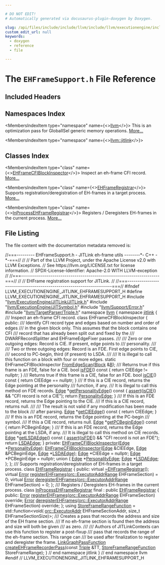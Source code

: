 ```yaml
---

# DO NOT EDIT!
# Automatically generated via docusaurus-plugin-doxygen by Doxygen.

slug: /api/files/include/include/llvm/include/llvm/executionengine/include/llvm/executionengine/jitlink/ehframesupport-h
custom_edit_url: null
keywords:
  - doxygen
  - reference
  - file

---
```





# The `EHFrameSupport.h` File Reference

<DoxygenPage pluginConfig={pluginConfig}>



## Included Headers

<IncludesList>
<IncludesListItem
  filePath="llvm/ExecutionEngine/JITLink/JITLink.h"
  permalink="/docs/api/files/include/include/llvm/include/llvm/executionengine/include/llvm/executionengine/jitlink/jitlink-h"
  isLocal="true" />
<IncludesListItem
  filePath="llvm/ExecutionEngine/JITSymbol.h"
  permalink="/docs/api/files/include/include/llvm/include/llvm/executionengine/jitsymbol-h"
  isLocal="true" />
<IncludesListItem
  filePath="llvm/Support/Error.h"
  permalink="/docs/api/files/include/include/llvm/include/llvm/support/error-h"
  isLocal="true" />
<IncludesListItem
  filePath="llvm/TargetParser/Triple.h"
  permalink="/docs/api/files/include/include/llvm/include/llvm/targetparser/triple-h"
  isLocal="true" />
</IncludesList>

## Namespaces Index

<MembersIndex>

<MembersIndexItem
  type="namespace"
  name={<><a href="/docs/api/namespaces/llvm">llvm</a></>}>
This is an optimization pass for GlobalISel generic memory operations. <a href="/docs/api/namespaces/llvm/#details">More...</a>
</MembersIndexItem>

<MembersIndexItem
  type="namespace"
  name={<><a href="/docs/api/namespaces/llvm/jitlink">llvm::jitlink</a></>}>
</MembersIndexItem>

</MembersIndex>

## Classes Index

<MembersIndex>

<MembersIndexItem
  type="class"
  name={<><a href="/docs/api/classes/llvm/jitlink/ehframecfiblockinspector">EHFrameCFIBlockInspector</a></>}>
Inspect an eh-frame CFI record. <a href="/docs/api/classes/llvm/jitlink/ehframecfiblockinspector/#details">More...</a>
</MembersIndexItem>

<MembersIndexItem
  type="class"
  name={<><a href="/docs/api/classes/llvm/jitlink/ehframeregistrar">EHFrameRegistrar</a></>}>
Supports registration/deregistration of EH-frames in a target process. <a href="/docs/api/classes/llvm/jitlink/ehframeregistrar/#details">More...</a>
</MembersIndexItem>

<MembersIndexItem
  type="class"
  name={<><a href="/docs/api/classes/llvm/jitlink/inprocessehframeregistrar">InProcessEHFrameRegistrar</a></>}>
Registers / Deregisters EH-frames in the current process. <a href="/docs/api/classes/llvm/jitlink/inprocessehframeregistrar/#details">More...</a>
</MembersIndexItem>

</MembersIndex>


## File Listing

The file content with the documentation metadata removed is:

<ProgramListing>

<Link id="l00001" /><CodeLine lineNumber="1"><span class="doxyHighlightComment">//===--------- EHFrameSupport.h - JITLink eh-frame utils --------&#42;- C++ -&#42;-===//</span></CodeLine>
<Link id="l00002" /><CodeLine lineNumber="2"><span class="doxyHighlightComment">//</span></CodeLine>
<Link id="l00003" /><CodeLine lineNumber="3"><span class="doxyHighlightComment">// Part of the LLVM Project, under the Apache License v2.0 with LLVM Exceptions.</span></CodeLine>
<Link id="l00004" /><CodeLine lineNumber="4"><span class="doxyHighlightComment">// See https://llvm.org/LICENSE.txt for license information.</span></CodeLine>
<Link id="l00005" /><CodeLine lineNumber="5"><span class="doxyHighlightComment">// SPDX-License-Identifier: Apache-2.0 WITH LLVM-exception</span></CodeLine>
<Link id="l00006" /><CodeLine lineNumber="6"><span class="doxyHighlightComment">//</span></CodeLine>
<Link id="l00007" /><CodeLine lineNumber="7"><span class="doxyHighlightComment">//===----------------------------------------------------------------------===//</span></CodeLine>
<Link id="l00008" /><CodeLine lineNumber="8"><span class="doxyHighlightComment">//</span></CodeLine>
<Link id="l00009" /><CodeLine lineNumber="9"><span class="doxyHighlightComment">// EHFrame registration support for JITLink.</span></CodeLine>
<Link id="l00010" /><CodeLine lineNumber="10"><span class="doxyHighlightComment">//</span></CodeLine>
<Link id="l00011" /><CodeLine lineNumber="11"><span class="doxyHighlightComment">//===----------------------------------------------------------------------===//</span></CodeLine>
<Link id="l00012" /><CodeLine lineNumber="12"></CodeLine>
<Link id="l00013" /><CodeLine lineNumber="13"><span class="doxyHighlightPreprocessor">#ifndef LLVM&#95;EXECUTIONENGINE&#95;JITLINK&#95;EHFRAMESUPPORT&#95;H</span></CodeLine>
<Link id="l00014" /><CodeLine lineNumber="14"><span class="doxyHighlightPreprocessor">#define LLVM&#95;EXECUTIONENGINE&#95;JITLINK&#95;EHFRAMESUPPORT&#95;H</span></CodeLine>
<Link id="l00015" /><CodeLine lineNumber="15"></CodeLine>
<Link id="l00016" /><CodeLine lineNumber="16"><span class="doxyHighlightPreprocessor">#include &quot;<a href="/docs/api/files/include/include/llvm/include/llvm/executionengine/include/llvm/executionengine/jitlink/jitlink-h">llvm/ExecutionEngine/JITLink/JITLink.h</a>&quot;</span></CodeLine>
<Link id="l00017" /><CodeLine lineNumber="17"><span class="doxyHighlightPreprocessor">#include &quot;<a href="/docs/api/files/include/include/llvm/include/llvm/executionengine/jitsymbol-h">llvm/ExecutionEngine/JITSymbol.h</a>&quot;</span></CodeLine>
<Link id="l00018" /><CodeLine lineNumber="18"><span class="doxyHighlightPreprocessor">#include &quot;<a href="/docs/api/files/include/include/llvm/include/llvm/support/error-h">llvm/Support/Error.h</a>&quot;</span></CodeLine>
<Link id="l00019" /><CodeLine lineNumber="19"><span class="doxyHighlightPreprocessor">#include &quot;<a href="/docs/api/files/include/include/llvm/include/llvm/targetparser/triple-h">llvm/TargetParser/Triple.h</a>&quot;</span></CodeLine>
<Link id="l00020" /><CodeLine lineNumber="20"></CodeLine>
<Link id="l00021" /><CodeLine lineNumber="21"><span class="doxyHighlightKeyword">namespace </span><span class="doxyHighlight"><a href="/docs/api/namespaces/llvm">llvm</a> &#123;</span></CodeLine>
<Link id="l00022" /><CodeLine lineNumber="22"><span class="doxyHighlightKeyword">namespace </span><span class="doxyHighlight"><a href="/docs/api/namespaces/llvm/jitlink">jitlink</a> &#123;</span></CodeLine>
<Link id="l00023" /><CodeLine lineNumber="23"></CodeLine>
<Link id="l00024" /><CodeLine lineNumber="24"><span class="doxyHighlightComment">/// Inspect an eh-frame CFI record.</span></CodeLine>
<Link id="l00025" /><CodeLine lineNumber="25" lineLink="/docs/api/classes/llvm/jitlink/ehframecfiblockinspector"><span class="doxyHighlightKeyword">class </span><span class="doxyHighlight">EHFrameCFIBlockInspector &#123;</span></CodeLine>
<Link id="l00026" /><CodeLine lineNumber="26"><span class="doxyHighlightKeyword">public</span><span class="doxyHighlight">:</span></CodeLine>
<Link id="l00027" /><CodeLine lineNumber="27"><span class="doxyHighlightComment">  /// Identify CFI record type and edges based on number and order of edges</span></CodeLine>
<Link id="l00028" /><CodeLine lineNumber="28"><span class="doxyHighlightComment">  /// in the given block only. This assumes that the block contains one CFI</span></CodeLine>
<Link id="l00029" /><CodeLine lineNumber="29"><span class="doxyHighlightComment">  /// record that has already been split out and fixed by the</span></CodeLine>
<Link id="l00030" /><CodeLine lineNumber="30"><span class="doxyHighlightComment">  /// DWARFRecordSplitter and EHFrameEdgeFixer passes.</span></CodeLine>
<Link id="l00031" /><CodeLine lineNumber="31"><span class="doxyHighlightComment">  ///</span></CodeLine>
<Link id="l00032" /><CodeLine lineNumber="32"><span class="doxyHighlightComment">  /// Zero or one outgoing edges: Record is CIE. If present, edge points to</span></CodeLine>
<Link id="l00033" /><CodeLine lineNumber="33"><span class="doxyHighlightComment">  /// personality.</span></CodeLine>
<Link id="l00034" /><CodeLine lineNumber="34"><span class="doxyHighlightComment">  ///</span></CodeLine>
<Link id="l00035" /><CodeLine lineNumber="35"><span class="doxyHighlightComment">  /// Two or three outgoing edges: Record is an FDE. First edge points to CIE,</span></CodeLine>
<Link id="l00036" /><CodeLine lineNumber="36"><span class="doxyHighlightComment">  /// second to PC-begin, third (if present) to LSDA.</span></CodeLine>
<Link id="l00037" /><CodeLine lineNumber="37"><span class="doxyHighlightComment">  ///</span></CodeLine>
<Link id="l00038" /><CodeLine lineNumber="38"><span class="doxyHighlightComment">  /// It is illegal to call this function on a block with four or more edges.</span></CodeLine>
<Link id="l00039" /><CodeLine lineNumber="39"><span class="doxyHighlight">  </span><span class="doxyHighlightKeyword">static</span><span class="doxyHighlight"> EHFrameCFIBlockInspector <a href="/docs/api/classes/llvm/jitlink/ehframecfiblockinspector/#ad58e7c9140c2bee787d0e5f8f253af89">FromEdgeScan</a>(<a href="/docs/api/classes/llvm/jitlink/block">Block</a> &amp;<a href="/docs/api/files/lib/lib/ir/builtingcs-cpp/#ae76959fe811ba090de4cba69ac00f1da">B</a>);</span></CodeLine>
<Link id="l00040" /><CodeLine lineNumber="40"></CodeLine>
<Link id="l00041" /><CodeLine lineNumber="41"><span class="doxyHighlightComment">  /// Returns true if this frame is an FDE, false for a CIE.</span></CodeLine>
<Link id="l00042" /><CodeLine lineNumber="42" lineLink="/docs/api/classes/llvm/jitlink/ehframecfiblockinspector/#ac10e058969be40f8f634bd1783e5b1e5"><span class="doxyHighlight">  </span><span class="doxyHighlightKeywordType">bool</span><span class="doxyHighlight"> <a href="/docs/api/classes/llvm/jitlink/ehframecfiblockinspector/#ac10e058969be40f8f634bd1783e5b1e5">isFDE</a>()</span><span class="doxyHighlightKeyword"> const </span><span class="doxyHighlight">&#123; </span><span class="doxyHighlightKeywordFlow">return</span><span class="doxyHighlight"> CIEEdge != </span><span class="doxyHighlightKeyword">nullptr</span><span class="doxyHighlight">; &#125;</span></CodeLine>
<Link id="l00043" /><CodeLine lineNumber="43"></CodeLine>
<Link id="l00044" /><CodeLine lineNumber="44"><span class="doxyHighlightComment">  /// Returns true if this frame is a CIE, false for an FDE.</span></CodeLine>
<Link id="l00045" /><CodeLine lineNumber="45" lineLink="/docs/api/classes/llvm/jitlink/ehframecfiblockinspector/#a5209b3defc29c58a86d0f6731d3f20b7"><span class="doxyHighlight">  </span><span class="doxyHighlightKeywordType">bool</span><span class="doxyHighlight"> <a href="/docs/api/classes/llvm/jitlink/ehframecfiblockinspector/#a5209b3defc29c58a86d0f6731d3f20b7">isCIE</a>()</span><span class="doxyHighlightKeyword"> const </span><span class="doxyHighlight">&#123; </span><span class="doxyHighlightKeywordFlow">return</span><span class="doxyHighlight"> CIEEdge == </span><span class="doxyHighlightKeyword">nullptr</span><span class="doxyHighlight">; &#125;</span></CodeLine>
<Link id="l00046" /><CodeLine lineNumber="46"></CodeLine>
<Link id="l00047" /><CodeLine lineNumber="47"><span class="doxyHighlightComment">  /// If this is a CIE record, returns the Edge pointing at the personality</span></CodeLine>
<Link id="l00048" /><CodeLine lineNumber="48"><span class="doxyHighlightComment">  /// function, if any.</span></CodeLine>
<Link id="l00049" /><CodeLine lineNumber="49"><span class="doxyHighlightComment">  /// It is illegal to call this method on FDE records.</span></CodeLine>
<Link id="l00050" /><CodeLine lineNumber="50" lineLink="/docs/api/classes/llvm/jitlink/ehframecfiblockinspector/#a6a9aed8bcac31d30ce314b92154192c6"><span class="doxyHighlight">  <a href="/docs/api/classes/llvm/jitlink/edge">Edge</a> &#42;<a href="/docs/api/classes/llvm/jitlink/ehframecfiblockinspector/#a6a9aed8bcac31d30ce314b92154192c6">getPersonalityEdge</a>()</span><span class="doxyHighlightKeyword"> const </span><span class="doxyHighlight">&#123;</span></CodeLine>
<Link id="l00051" /><CodeLine lineNumber="51"><span class="doxyHighlight">    <a href="/docs/api/files/lib/lib/target/lib/target/amdgpu/silowercontrolflow-cpp/#a4868c5d81c5ccc98c47aeab6244346a0">assert</a>(<a href="/docs/api/classes/llvm/jitlink/ehframecfiblockinspector/#a5209b3defc29c58a86d0f6731d3f20b7">isCIE</a>() &amp;&amp; </span><span class="doxyHighlightStringLiteral">&quot;CFI record is not a CIE&quot;</span><span class="doxyHighlight">);</span></CodeLine>
<Link id="l00052" /><CodeLine lineNumber="52"><span class="doxyHighlight">    </span><span class="doxyHighlightKeywordFlow">return</span><span class="doxyHighlight"> <a href="/docs/api/classes/llvm/jitlink/ehframecfiblockinspector/#a607339cf573f4f14cfd193b6348e7325">PersonalityEdge</a>;</span></CodeLine>
<Link id="l00053" /><CodeLine lineNumber="53"><span class="doxyHighlight">  &#125;</span></CodeLine>
<Link id="l00054" /><CodeLine lineNumber="54"></CodeLine>
<Link id="l00055" /><CodeLine lineNumber="55"><span class="doxyHighlightComment">  /// If this is an FDE record, returns the Edge pointing to the CIE.</span></CodeLine>
<Link id="l00056" /><CodeLine lineNumber="56"><span class="doxyHighlightComment">  /// If this is a CIE record, returns null.</span></CodeLine>
<Link id="l00057" /><CodeLine lineNumber="57"><span class="doxyHighlightComment">  ///</span></CodeLine>
<Link id="l00058" /><CodeLine lineNumber="58"><span class="doxyHighlightComment">  /// The result is not valid if any modification has been made to the block</span></CodeLine>
<Link id="l00059" /><CodeLine lineNumber="59"><span class="doxyHighlightComment">  /// after parsing.</span></CodeLine>
<Link id="l00060" /><CodeLine lineNumber="60" lineLink="/docs/api/classes/llvm/jitlink/ehframecfiblockinspector/#a0050eb40337a9d7bd84bcf7f406af89a"><span class="doxyHighlight">  <a href="/docs/api/classes/llvm/jitlink/edge">Edge</a> &#42;<a href="/docs/api/classes/llvm/jitlink/ehframecfiblockinspector/#a0050eb40337a9d7bd84bcf7f406af89a">getCIEEdge</a>()</span><span class="doxyHighlightKeyword"> const </span><span class="doxyHighlight">&#123; </span><span class="doxyHighlightKeywordFlow">return</span><span class="doxyHighlight"> CIEEdge; &#125;</span></CodeLine>
<Link id="l00061" /><CodeLine lineNumber="61"></CodeLine>
<Link id="l00062" /><CodeLine lineNumber="62"><span class="doxyHighlightComment">  /// If this is an FDE record, returns the Edge pointing at the PC-begin</span></CodeLine>
<Link id="l00063" /><CodeLine lineNumber="63"><span class="doxyHighlightComment">  /// symbol.</span></CodeLine>
<Link id="l00064" /><CodeLine lineNumber="64"><span class="doxyHighlightComment">  /// If this a CIE record, returns null.</span></CodeLine>
<Link id="l00065" /><CodeLine lineNumber="65" lineLink="/docs/api/classes/llvm/jitlink/ehframecfiblockinspector/#a06ca0b76a20d6fb25263443f0c2a4392"><span class="doxyHighlight">  <a href="/docs/api/classes/llvm/jitlink/edge">Edge</a> &#42;<a href="/docs/api/classes/llvm/jitlink/ehframecfiblockinspector/#a06ca0b76a20d6fb25263443f0c2a4392">getPCBeginEdge</a>()</span><span class="doxyHighlightKeyword"> const </span><span class="doxyHighlight">&#123; </span><span class="doxyHighlightKeywordFlow">return</span><span class="doxyHighlight"> PCBeginEdge; &#125;</span></CodeLine>
<Link id="l00066" /><CodeLine lineNumber="66"></CodeLine>
<Link id="l00067" /><CodeLine lineNumber="67"><span class="doxyHighlightComment">  /// If this is an FDE record, returns the Edge pointing at the LSDA, if any.</span></CodeLine>
<Link id="l00068" /><CodeLine lineNumber="68"><span class="doxyHighlightComment">  /// It is illegal to call this method on CIE records.</span></CodeLine>
<Link id="l00069" /><CodeLine lineNumber="69" lineLink="/docs/api/classes/llvm/jitlink/ehframecfiblockinspector/#a115cfbeeb2139bc55cd63ee477504486"><span class="doxyHighlight">  <a href="/docs/api/classes/llvm/jitlink/edge">Edge</a> &#42;<a href="/docs/api/classes/llvm/jitlink/ehframecfiblockinspector/#a115cfbeeb2139bc55cd63ee477504486">getLSDAEdge</a>()</span><span class="doxyHighlightKeyword"> const </span><span class="doxyHighlight">&#123;</span></CodeLine>
<Link id="l00070" /><CodeLine lineNumber="70"><span class="doxyHighlight">    <a href="/docs/api/files/lib/lib/target/lib/target/amdgpu/silowercontrolflow-cpp/#a4868c5d81c5ccc98c47aeab6244346a0">assert</a>(<a href="/docs/api/classes/llvm/jitlink/ehframecfiblockinspector/#ac10e058969be40f8f634bd1783e5b1e5">isFDE</a>() &amp;&amp; </span><span class="doxyHighlightStringLiteral">&quot;CFI record is not an FDE&quot;</span><span class="doxyHighlight">);</span></CodeLine>
<Link id="l00071" /><CodeLine lineNumber="71"><span class="doxyHighlight">    </span><span class="doxyHighlightKeywordFlow">return</span><span class="doxyHighlight"> <a href="/docs/api/classes/llvm/jitlink/ehframecfiblockinspector/#a43833981f76107df58ae297315a093c0">LSDAEdge</a>;</span></CodeLine>
<Link id="l00072" /><CodeLine lineNumber="72"><span class="doxyHighlight">  &#125;</span></CodeLine>
<Link id="l00073" /><CodeLine lineNumber="73"></CodeLine>
<Link id="l00074" /><CodeLine lineNumber="74"><span class="doxyHighlightKeyword">private</span><span class="doxyHighlight">:</span></CodeLine>
<Link id="l00075" /><CodeLine lineNumber="75"><span class="doxyHighlight">  <a href="/docs/api/classes/llvm/jitlink/ehframecfiblockinspector">EHFrameCFIBlockInspector</a>(<a href="/docs/api/classes/llvm/jitlink/edge">Edge</a> &#42;<a href="/docs/api/classes/llvm/jitlink/ehframecfiblockinspector/#a607339cf573f4f14cfd193b6348e7325">PersonalityEdge</a>);</span></CodeLine>
<Link id="l00076" /><CodeLine lineNumber="76"><span class="doxyHighlight">  <a href="/docs/api/classes/llvm/jitlink/ehframecfiblockinspector">EHFrameCFIBlockInspector</a>(<a href="/docs/api/classes/llvm/jitlink/edge">Edge</a> &amp;CIEEdge, <a href="/docs/api/classes/llvm/jitlink/edge">Edge</a> &amp;PCBeginEdge, <a href="/docs/api/classes/llvm/jitlink/edge">Edge</a> &#42;<a href="/docs/api/classes/llvm/jitlink/ehframecfiblockinspector/#a43833981f76107df58ae297315a093c0">LSDAEdge</a>);</span></CodeLine>
<Link id="l00077" /><CodeLine lineNumber="77"></CodeLine>
<Link id="l00078" /><CodeLine lineNumber="78"><span class="doxyHighlight">  <a href="/docs/api/classes/llvm/jitlink/edge">Edge</a> &#42;CIEEdge = </span><span class="doxyHighlightKeyword">nullptr</span><span class="doxyHighlight">;</span></CodeLine>
<Link id="l00079" /><CodeLine lineNumber="79"><span class="doxyHighlight">  <a href="/docs/api/classes/llvm/jitlink/edge">Edge</a> &#42;PCBeginEdge = </span><span class="doxyHighlightKeyword">nullptr</span><span class="doxyHighlight">;</span></CodeLine>
<Link id="l00080" /><CodeLine lineNumber="80"><span class="doxyHighlight">  </span><span class="doxyHighlightKeyword">union </span><span class="doxyHighlight">&#123;</span></CodeLine>
<Link id="l00081" /><CodeLine lineNumber="81" lineLink="/docs/api/classes/llvm/jitlink/ehframecfiblockinspector/#a607339cf573f4f14cfd193b6348e7325"><span class="doxyHighlight">    <a href="/docs/api/classes/llvm/jitlink/edge">Edge</a> &#42;<a href="/docs/api/classes/llvm/jitlink/ehframecfiblockinspector/#a607339cf573f4f14cfd193b6348e7325">PersonalityEdge</a>;</span></CodeLine>
<Link id="l00082" /><CodeLine lineNumber="82" lineLink="/docs/api/classes/llvm/jitlink/ehframecfiblockinspector/#a43833981f76107df58ae297315a093c0"><span class="doxyHighlight">    <a href="/docs/api/classes/llvm/jitlink/edge">Edge</a> &#42;<a href="/docs/api/classes/llvm/jitlink/ehframecfiblockinspector/#a43833981f76107df58ae297315a093c0">LSDAEdge</a>;</span></CodeLine>
<Link id="l00083" /><CodeLine lineNumber="83"><span class="doxyHighlight">  &#125;;</span></CodeLine>
<Link id="l00084" /><CodeLine lineNumber="84"><span class="doxyHighlight">&#125;;</span></CodeLine>
<Link id="l00085" /><CodeLine lineNumber="85"></CodeLine>
<Link id="l00086" /><CodeLine lineNumber="86"><span class="doxyHighlightComment">/// Supports registration/deregistration of EH-frames in a target process.</span></CodeLine>
<Link id="l00087" /><CodeLine lineNumber="87" lineLink="/docs/api/classes/llvm/jitlink/ehframeregistrar"><span class="doxyHighlightKeyword">class </span><span class="doxyHighlight"><a href="/docs/api/classes/llvm/jitlink/ehframeregistrar">EHFrameRegistrar</a> &#123;</span></CodeLine>
<Link id="l00088" /><CodeLine lineNumber="88"><span class="doxyHighlightKeyword">public</span><span class="doxyHighlight">:</span></CodeLine>
<Link id="l00089" /><CodeLine lineNumber="89" lineLink="/docs/api/classes/llvm/jitlink/ehframeregistrar/#a8142fe08b9f5f802805e082c31410e8c"><span class="doxyHighlight">  </span><span class="doxyHighlightKeyword">virtual</span><span class="doxyHighlight"> <a href="/docs/api/classes/llvm/jitlink/ehframeregistrar/#a8142fe08b9f5f802805e082c31410e8c">~EHFrameRegistrar</a>();</span></CodeLine>
<Link id="l00090" /><CodeLine lineNumber="90" lineLink="/docs/api/classes/llvm/jitlink/ehframeregistrar/#a1d64a611e7215136c942745360d102af"><span class="doxyHighlight">  </span><span class="doxyHighlightKeyword">virtual</span><span class="doxyHighlight"> <a href="/docs/api/classes/llvm/error">Error</a> <a href="/docs/api/classes/llvm/jitlink/ehframeregistrar/#a1d64a611e7215136c942745360d102af">registerEHFrames</a>(<a href="/docs/api/structs/llvm/orc/executoraddrrange">orc::ExecutorAddrRange</a> EHFrameSection) = 0;</span></CodeLine>
<Link id="l00091" /><CodeLine lineNumber="91" lineLink="/docs/api/classes/llvm/jitlink/ehframeregistrar/#a6b67e4a87526f9d548517e509f28d87a"><span class="doxyHighlight">  </span><span class="doxyHighlightKeyword">virtual</span><span class="doxyHighlight"> <a href="/docs/api/classes/llvm/error">Error</a> <a href="/docs/api/classes/llvm/jitlink/ehframeregistrar/#a6b67e4a87526f9d548517e509f28d87a">deregisterEHFrames</a>(<a href="/docs/api/structs/llvm/orc/executoraddrrange">orc::ExecutorAddrRange</a> EHFrameSection) = 0;</span></CodeLine>
<Link id="l00092" /><CodeLine lineNumber="92"><span class="doxyHighlight">&#125;;</span></CodeLine>
<Link id="l00093" /><CodeLine lineNumber="93"></CodeLine>
<Link id="l00094" /><CodeLine lineNumber="94"><span class="doxyHighlightComment">/// Registers / Deregisters EH-frames in the current process.</span></CodeLine>
<Link id="l00095" /><CodeLine lineNumber="95" lineLink="/docs/api/classes/llvm/jitlink/inprocessehframeregistrar"><span class="doxyHighlightKeyword">class </span><span class="doxyHighlight"><a href="/docs/api/classes/llvm/jitlink/inprocessehframeregistrar">InProcessEHFrameRegistrar</a> final : </span><span class="doxyHighlightKeyword">public</span><span class="doxyHighlight"> <a href="/docs/api/classes/llvm/jitlink/ehframeregistrar">EHFrameRegistrar</a> &#123;</span></CodeLine>
<Link id="l00096" /><CodeLine lineNumber="96"><span class="doxyHighlightKeyword">public</span><span class="doxyHighlight">:</span></CodeLine>
<Link id="l00097" /><CodeLine lineNumber="97"><span class="doxyHighlight">  <a href="/docs/api/classes/llvm/error">Error</a> <a href="/docs/api/classes/llvm/jitlink/inprocessehframeregistrar/#a3dcccb2fcb683beab5ac825632b53438">registerEHFrames</a>(<a href="/docs/api/structs/llvm/orc/executoraddrrange">orc::ExecutorAddrRange</a> EHFrameSection) </span><span class="doxyHighlightKeyword">override</span><span class="doxyHighlight">;</span></CodeLine>
<Link id="l00098" /><CodeLine lineNumber="98"></CodeLine>
<Link id="l00099" /><CodeLine lineNumber="99"><span class="doxyHighlight">  <a href="/docs/api/classes/llvm/error">Error</a> <a href="/docs/api/classes/llvm/jitlink/inprocessehframeregistrar/#a68566ad4088e1e9c966c4ed85fcd92d0">deregisterEHFrames</a>(<a href="/docs/api/structs/llvm/orc/executoraddrrange">orc::ExecutorAddrRange</a> EHFrameSection) </span><span class="doxyHighlightKeyword">override</span><span class="doxyHighlight">;</span></CodeLine>
<Link id="l00100" /><CodeLine lineNumber="100"><span class="doxyHighlight">&#125;;</span></CodeLine>
<Link id="l00101" /><CodeLine lineNumber="101"></CodeLine>
<Link id="l00102" /><CodeLine lineNumber="102" lineLink="/docs/api/namespaces/llvm/jitlink/#a3da4da6c77205bd3a52d2a4a237ef36f"><span class="doxyHighlightKeyword">using </span><span class="doxyHighlight"><a href="/docs/api/namespaces/llvm/jitlink/#a3da4da6c77205bd3a52d2a4a237ef36f">StoreFrameRangeFunction</a> = std::function&lt;void(</span></CodeLine>
<Link id="l00103" /><CodeLine lineNumber="103"><span class="doxyHighlight">    <a href="/docs/api/classes/llvm/orc/executoraddr">orc::ExecutorAddr</a> EHFrameSectionAddr, </span><span class="doxyHighlightKeywordType">size&#95;t</span><span class="doxyHighlight"> EHFrameSectionSize)&gt;;</span></CodeLine>
<Link id="l00104" /><CodeLine lineNumber="104"></CodeLine>
<Link id="l00105" /><CodeLine lineNumber="105"><span class="doxyHighlightComment">/// Creates a pass that records the address and size of the EH frame section.</span></CodeLine>
<Link id="l00106" /><CodeLine lineNumber="106"><span class="doxyHighlightComment">/// If no eh-frame section is found then the address and size will both be given</span></CodeLine>
<Link id="l00107" /><CodeLine lineNumber="107"><span class="doxyHighlightComment">/// as zero.</span></CodeLine>
<Link id="l00108" /><CodeLine lineNumber="108"><span class="doxyHighlightComment">///</span></CodeLine>
<Link id="l00109" /><CodeLine lineNumber="109"><span class="doxyHighlightComment">/// Authors of JITLinkContexts can use this function to register a post-fixup</span></CodeLine>
<Link id="l00110" /><CodeLine lineNumber="110"><span class="doxyHighlightComment">/// pass that records the range of the eh-frame section. This range can</span></CodeLine>
<Link id="l00111" /><CodeLine lineNumber="111"><span class="doxyHighlightComment">/// be used after finalization to register and deregister the frame.</span></CodeLine>
<Link id="l00112" /><CodeLine lineNumber="112"><span class="doxyHighlight"><a href="/docs/api/namespaces/llvm/jitlink/#a00c066d790481f29c26588193ee3a35e">LinkGraphPassFunction</a></span></CodeLine>
<Link id="l00113" /><CodeLine lineNumber="113"><span class="doxyHighlight"><a href="/docs/api/namespaces/llvm/jitlink/#a73308d92ed2cabd9d1f9e07ffaadf916">createEHFrameRecorderPass</a>(</span><span class="doxyHighlightKeyword">const</span><span class="doxyHighlight"> <a href="/docs/api/classes/llvm/triple">Triple</a> &amp;TT,</span></CodeLine>
<Link id="l00114" /><CodeLine lineNumber="114"><span class="doxyHighlight">                          <a href="/docs/api/namespaces/llvm/jitlink/#a3da4da6c77205bd3a52d2a4a237ef36f">StoreFrameRangeFunction</a> StoreFrameRange);</span></CodeLine>
<Link id="l00115" /><CodeLine lineNumber="115"></CodeLine>
<Link id="l00116" /><CodeLine lineNumber="116"><span class="doxyHighlight">&#125; </span><span class="doxyHighlightComment">// end namespace jitlink</span></CodeLine>
<Link id="l00117" /><CodeLine lineNumber="117"><span class="doxyHighlight">&#125; </span><span class="doxyHighlightComment">// end namespace llvm</span></CodeLine>
<Link id="l00118" /><CodeLine lineNumber="118"></CodeLine>
<Link id="l00119" /><CodeLine lineNumber="119"><span class="doxyHighlightPreprocessor">#endif </span><span class="doxyHighlightComment">// LLVM&#95;EXECUTIONENGINE&#95;JITLINK&#95;EHFRAMESUPPORT&#95;H</span></CodeLine>

</ProgramListing>


</DoxygenPage>
